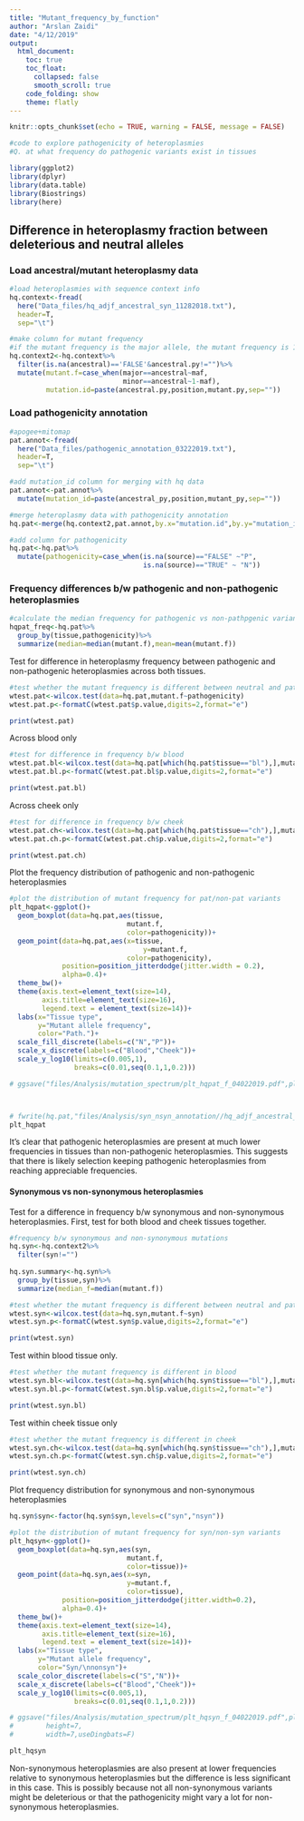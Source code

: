 ```yaml
---
title: "Mutant_frequency_by_function"
author: "Arslan Zaidi"
date: "4/12/2019"
output:
  html_document:
    toc: true
    toc_float:
      collapsed: false
      smooth_scroll: true
    code_folding: show
    theme: flatly
---
```


```r
knitr::opts_chunk$set(echo = TRUE, warning = FALSE, message = FALSE)
```

```r
#code to explore pathogenicity of heteroplasmies
#Q. at what frequency do pathogenic variants exist in tissues

library(ggplot2)
library(dplyr)
library(data.table)
library(Biostrings)
library(here)

```

## Difference in heteroplasmy fraction between deleterious and neutral alleles

### Load ancestral/mutant heteroplasmy data

```r
#load heteroplasmies with sequence context info
hq.context<-fread(
  here("Data_files/hq_adjf_ancestral_syn_11282018.txt"),
  header=T,
  sep="\t")

#make column for mutant frequency
#if the mutant frequency is the major allele, the mutant frequency is 1-MAF
hq.context2<-hq.context%>%
  filter(is.na(ancestral)=='FALSE'&ancestral.py!="")%>%
  mutate(mutant.f=case_when(major==ancestral~maf,
                            minor==ancestral~1-maf),
         mutation.id=paste(ancestral.py,position,mutant.py,sep=""))

```


### Load pathogenicity annotation

```r
#apogee+mitomap
pat.annot<-fread(
  here("Data_files/pathogenic_annotation_03222019.txt"),
  header=T,
  sep="\t")

#add mutation_id column for merging with hq data
pat.annot<-pat.annot%>%
  mutate(mutation_id=paste(ancestral_py,position,mutant_py,sep=""))

#merge heteroplasmy data with pathogenicity annotation
hq.pat<-merge(hq.context2,pat.annot,by.x="mutation.id",by.y="mutation_id",all.x=T)

#add column for pathogenicity
hq.pat<-hq.pat%>%
  mutate(pathogenicity=case_when(is.na(source)=="FALSE" ~"P",
                                 is.na(source)=="TRUE" ~ "N"))
```



### Frequency differences b/w pathogenic and non-pathogenic heteroplasmies


```r
#calculate the median frequency for pathogenic vs non-pathpgenic variants
hqpat_freq<-hq.pat%>%
  group_by(tissue,pathogenicity)%>%
  summarize(median=median(mutant.f),mean=mean(mutant.f))

```

Test for difference in heteroplasmy frequency between pathogenic and non-pathogenic heteroplasmies across both tissues.

```r
#test whether the mutant frequency is different between neutral and pathogenic variants
wtest.pat<-wilcox.test(data=hq.pat,mutant.f~pathogenicity)
wtest.pat.p<-formatC(wtest.pat$p.value,digits=2,format="e")

print(wtest.pat)

```

Across blood only 

```r
#test for difference in frequency b/w blood
wtest.pat.bl<-wilcox.test(data=hq.pat[which(hq.pat$tissue=="bl"),],mutant.f~pathogenicity)
wtest.pat.bl.p<-formatC(wtest.pat.bl$p.value,digits=2,format="e")

print(wtest.pat.bl)
```

Across cheek only

```r
#test for difference in frequency b/w cheek
wtest.pat.ch<-wilcox.test(data=hq.pat[which(hq.pat$tissue=="ch"),],mutant.f~pathogenicity)
wtest.pat.ch.p<-formatC(wtest.pat.ch$p.value,digits=2,format="e")

print(wtest.pat.ch)
```

Plot the frequency distribution of pathogenic and non-pathogenic heteroplasmies

```r
#plot the distribution of mutant frequency for pat/non-pat variants
plt_hqpat<-ggplot()+
  geom_boxplot(data=hq.pat,aes(tissue,
                             mutant.f,
                             color=pathogenicity))+
  geom_point(data=hq.pat,aes(x=tissue,
                                 y=mutant.f,
                             color=pathogenicity),
             position=position_jitterdodge(jitter.width = 0.2),
             alpha=0.4)+
  theme_bw()+
  theme(axis.text=element_text(size=14),
        axis.title=element_text(size=16),
        legend.text = element_text(size=14))+
  labs(x="Tissue type",
       y="Mutant allele frequency",
       color="Path.")+
  scale_fill_discrete(labels=c("N","P"))+
  scale_x_discrete(labels=c("Blood","Cheek"))+
  scale_y_log10(limits=c(0.005,1),
                breaks=c(0.01,seq(0.1,1,0.2)))

# ggsave("files/Analysis/mutation_spectrum/plt_hqpat_f_04022019.pdf",plt_hqpat,height=7,width=7,useDingbats=F)



# fwrite(hq.pat,"files/Analysis/syn_nsyn_annotation//hq_adjf_ancestral_syn_pathogenic_03222019.txt",col.names = T,row.names = F,quote=F,sep="\t")
plt_hqpat
```

It's clear that pathogenic heteroplasmies are present at much lower frequencies in tissues than non-pathogenic heteroplasmies. This suggests that there is likely selection keeping pathogenic heteroplasmies from reaching appreciable frequencies.

#### Synonymous vs non-synonymous heteroplasmies

Test for a difference in frequency b/w synonymous and non-synonymous heteroplasmies. First, test for both blood and cheek tissues together.

```r
#frequency b/w synonymous and non-synonymous mutations
hq.syn<-hq.context2%>%
  filter(syn!="")
  
hq.syn.summary<-hq.syn%>%
  group_by(tissue,syn)%>%
  summarize(median_f=median(mutant.f))

#test whether the mutant frequency is different between neutral and pathogenic variants
wtest.syn<-wilcox.test(data=hq.syn,mutant.f~syn)
wtest.syn.p<-formatC(wtest.syn$p.value,digits=2,format="e")

print(wtest.syn)

```

Test within blood tissue only.

```r

#test whether the mutant frequency is different in blood
wtest.syn.bl<-wilcox.test(data=hq.syn[which(hq.syn$tissue=="bl"),],mutant.f~syn)
wtest.syn.bl.p<-formatC(wtest.syn.bl$p.value,digits=2,format="e")

print(wtest.syn.bl)

```

Test within cheek tissue only

```r
#test whether the mutant frequency is different in cheek
wtest.syn.ch<-wilcox.test(data=hq.syn[which(hq.syn$tissue=="ch"),],mutant.f~syn)
wtest.syn.ch.p<-formatC(wtest.syn.ch$p.value,digits=2,format="e")

print(wtest.syn.ch)
```
Plot frequency distribution for synonymous and non-synonymous heteroplasmies

```r

hq.syn$syn<-factor(hq.syn$syn,levels=c("syn","nsyn"))

#plot the distribution of mutant frequency for syn/non-syn variants
plt_hqsyn<-ggplot()+
  geom_boxplot(data=hq.syn,aes(syn,
                             mutant.f,
                             color=tissue))+
  geom_point(data=hq.syn,aes(x=syn,
                             y=mutant.f,
                             color=tissue),
             position=position_jitterdodge(jitter.width=0.2),
             alpha=0.4)+
  theme_bw()+
  theme(axis.text=element_text(size=14),
        axis.title=element_text(size=16),
        legend.text = element_text(size=14))+
  labs(x="Tissue type",
       y="Mutant allele frequency",
       color="Syn/\nnonsyn")+
  scale_color_discrete(labels=c("S","N"))+
  scale_x_discrete(labels=c("Blood","Cheek"))+
  scale_y_log10(limits=c(0.005,1),
                breaks=c(0.01,seq(0.1,1,0.2)))

# ggsave("files/Analysis/mutation_spectrum/plt_hqsyn_f_04022019.pdf",plt_hqsyn,
#        height=7,
#        width=7,useDingbats=F)

plt_hqsyn

```

Non-synonymous heteroplasmies are also present at lower frequencies relative to synonymous heteroplasmies but the difference is less significant in this case. This is possibly because not all non-synonymous variants might be deleterious or that the pathogenicity might vary a lot for non-synonymous heteroplasmies.